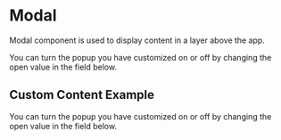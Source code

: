 
<Meta of={ModalStories} />

# Modal

Modal component is used to display content in a layer above the app.

<Alert type='warning'>
  You can turn the popup you have customized on or off by changing the open value in the field below.
</Alert>

<Canvas of={ModalStories.Playground}>
  <Story of={ModalStories.Playground} />
</Canvas>

<Controls of={ModalStories.Playground} />

## Custom Content Example

<Alert type='warning'>
  You can turn the popup you have customized on or off by changing the open value in the field below.
</Alert>

<Canvas of={ModalStories.CustomContent}>
  <Story of={ModalStories.CustomContent} />
</Canvas>

<Controls of={ModalStories.CustomContent} />
